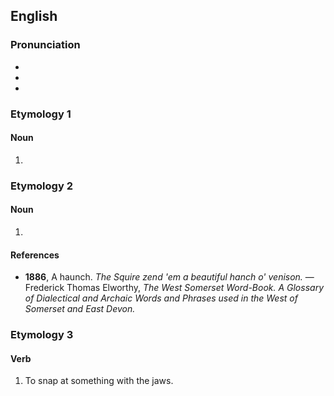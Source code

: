 ==English==

===Pronunciation===
* {{IPA|en|/hæntʃ/|/hɑːntʃ/}}
* {{audio|en|LL-Q1860 (eng)-Vealhurl-hanch.wav|Audio (UK)}}
* {{audio|en|LL-Q1860 (eng)-Vealhurl-hanch2.wav|Audio (UK)}}

===Etymology 1===

====Noun====
{{en-noun}}

# {{alternative form of|en|hance}}

===Etymology 2===

====Noun====
{{en-noun}}

# {{alternative form of|en|haunch}}

====References====
* '''1886''', A haunch. ''The Squire zend 'em a beautiful hanch o' venison.'' — Frederick Thomas Elworthy, ''The West Somerset Word-Book. A Glossary of Dialectical and Archaic Words and Phrases used in the West of Somerset and East Devon.''

===Etymology 3===

====Verb====
{{en-verb}}

# {{lb|en|ambitransitive}} To snap at something with the jaws.